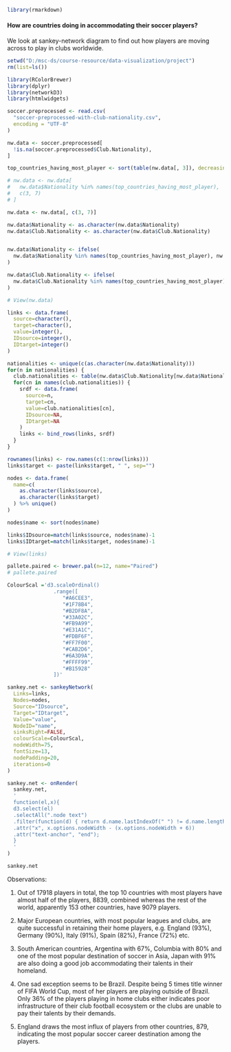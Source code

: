 ```r
library(rmarkdown)
```

#### How are countries doing in accommodating their soccer players?

We look at sankey-network diagram to find out how players are moving across to play in clubs worldwide.

```r
setwd("D:/msc-ds/course-resource/data-visualization/project")
rm(list=ls())

library(RColorBrewer)
library(dplyr)
library(networkD3)
library(htmlwidgets)

soccer.preprocessed <- read.csv(
  "soccer-preprocessed-with-club-nationality.csv",
  encoding = "UTF-8"
)

nw.data <- soccer.preprocessed[
  !is.na(soccer.preprocessed$Club.Nationality),
]

top_countries_having_most_player <- sort(table(nw.data[, 3]), decreasing=T)[1:10]

# nw.data <- nw.data[
#   nw.data$Nationality %in% names(top_countries_having_most_player),
#   c(3, 7)
# ]

nw.data <- nw.data[, c(3, 7)]

nw.data$Nationality <- as.character(nw.data$Nationality)
nw.data$Club.Nationality <- as.character(nw.data$Club.Nationality)


nw.data$Nationality <- ifelse(
  nw.data$Nationality %in% names(top_countries_having_most_player), nw.data$Nationality, "Others"
)

nw.data$Club.Nationality <- ifelse(
  nw.data$Club.Nationality %in% names(top_countries_having_most_player), nw.data$Club.Nationality, "Others"
)

# View(nw.data)

links <- data.frame(
  source=character(),
  target=character(),
  value=integer(),
  IDsource=integer(),
  IDtarget=integer()
)

nationalities <- unique(c(as.character(nw.data$Nationality)))
for(n in nationalities) {
  club.nationalities <- table(nw.data$Club.Nationality[nw.data$Nationality==n])
  for(cn in names(club.nationalities)) {
    srdf <- data.frame(
      source=n,
      target=cn,
      value=club.nationalities[cn],
      IDsource=NA,
      IDtarget=NA
    )
    links <- bind_rows(links, srdf)
  }
}

rownames(links) <- row.names(c(1:nrow(links)))
links$target <- paste(links$target, " ", sep="")

nodes <- data.frame(
  name=c(
    as.character(links$source),
    as.character(links$target)
  ) %>% unique()
)

nodes$name <- sort(nodes$name)

links$IDsource=match(links$source, nodes$name)-1 
links$IDtarget=match(links$target, nodes$name)-1

# View(links)

pallete.paired <- brewer.pal(n=12, name="Paired")
# pallete.paired

ColourScal ='d3.scaleOrdinal()
               .range([
                  "#A6CEE3",
                  "#1F78B4",
                  "#B2DF8A",
                  "#33A02C",
                  "#FB9A99",
                  "#E31A1C",
                  "#FDBF6F",
                  "#FF7F00",
                  "#CAB2D6",
                  "#6A3D9A",
                  "#FFFF99",
                  "#B15928"
               ])'

sankey.net <- sankeyNetwork(
  Links=links, 
  Nodes=nodes,
  Source="IDsource",
  Target="IDtarget",
  Value="value",
  NodeID="name", 
  sinksRight=FALSE,
  colourScale=ColourScal,
  nodeWidth=75,
  fontSize=13,
  nodePadding=20,
  iterations=0
)

sankey.net <- onRender(
  sankey.net,
  '
  function(el,x){
  d3.select(el)
  .selectAll(".node text")
  .filter(function(d) { return d.name.lastIndexOf(" ") != d.name.length-1 })
  .attr("x", x.options.nodeWidth - (x.options.nodeWidth + 6))
  .attr("text-anchor", "end");
  }
  '
)

sankey.net
```

Observations:  
  
1. Out of 17918 players in total, the top 10 countries with most players have almost half of the players, 8839, combined whereas the rest of the world, apparently 153 other countries, have 9079 players.

2. Major European countries, with most popular leagues and clubs, are quite successful in retaining their home players, e.g. England (93%), Germany (90%), Italy (91%), Spain (82%), France (72%) etc.

3. South American countries, Argentina with 67%, Columbia with 80% and one of the most popular destination of soccer in Asia, Japan with 91% are also doing a good job accommodating their talents in their homeland.

4. One sad exception seems to be Brazil. Despite being 5 times title winner of FIFA World Cup, most of her players are playing outside of Brazil. Only 36% of the players playing in home clubs either indicates poor infrastructure of their club football ecosystem or the clubs are unable to pay their talents by their demands.

5. England draws the most influx of players from other countries, 879, indicating the most popular soccer career destination among the players.